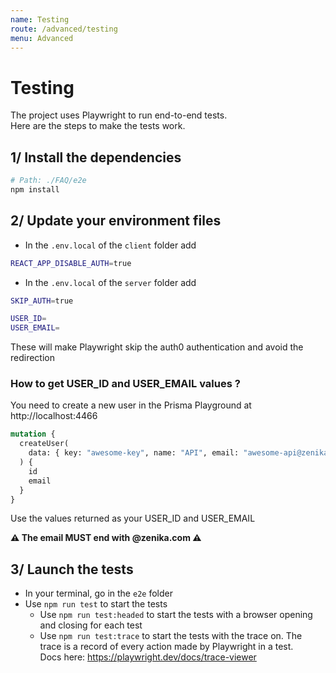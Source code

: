 ```yaml
---
name: Testing
route: /advanced/testing
menu: Advanced
---
```


# Testing

The project uses Playwright to run end-to-end tests.  
Here are the steps to make the tests work.

## 1/ Install the dependencies

```bash
# Path: ./FAQ/e2e
npm install
```

## 2/ Update your environment files

- In the `.env.local` of the `client` folder add

```bash
REACT_APP_DISABLE_AUTH=true
```

- In the `.env.local` of the `server` folder add

```bash
SKIP_AUTH=true

USER_ID=
USER_EMAIL=
```

These will make Playwright skip the auth0 authentication and avoid the redirection

### How to get USER_ID and USER_EMAIL values ?

You need to create a new user in the Prisma Playground at http://localhost:4466

```graphql
mutation {
  createUser(
    data: { key: "awesome-key", name: "API", email: "awesome-api@zenika.com" }
  ) {
    id
    email
  }
}
```

Use the values returned as your USER_ID and USER_EMAIL

**⚠️ The email MUST end with @zenika.com ⚠️**

## 3/ Launch the tests

- In your terminal, go in the `e2e` folder
- Use `npm run test` to start the tests
  - Use `npm run test:headed` to start the tests with a browser opening and closing for each test
  - Use `npm run test:trace` to start the tests with the trace on. The trace is a record of every action made by Playwright in a test.  
    Docs here: https://playwright.dev/docs/trace-viewer
